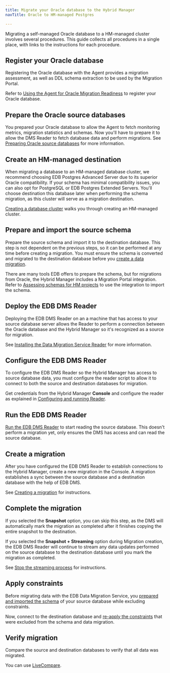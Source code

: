 ```yaml
---
title: Migrate your Oracle database to the Hybrid Manager
navTitle: Oracle to HM-managed Postgres

---
```


Migrating a self-managed Oracle database to a HM-managed cluster involves several procedures. This guide collects all procedures in a single place, with links to the instructions for each procedure.

## Register your Oracle database

Registering the Oracle database with the Agent provides a migration assessment, as well as DDL schema extraction to be used by the Migration Portal.

Refer to [Using the Agent for Oracle Migration Readiness](agent_for_oracle_readiness.mdx) to register your Oracle database.

## Prepare the Oracle source databases

You prepared your Oracle database to allow the Agent to fetch monitoring metrics, migration statistics and schemas. Now you'll have to prepare it to allow the DMS Reader to fetch database data and perform migrations. See [Preparing Oracle source databases](../../../../migration-etl/data-migration-service/getting_started/preparing_db/preparing_oracle_source_databases.mdx) for more information.

## Create an HM-managed destination

When migrating a database to an HM-managed database cluster, we recommend choosing EDB Postgres Advanced Server due to its superior Oracle compatibility. If your schema has minimal compatibility issues, you can also opt for PostgreSQL or EDB Postgres Extended Servers. You'll choose destination this database later when performing the schema migration, as this cluster will serve as a migration destination.

[Creating a database cluster](../../../../migration-etl/data-migration-service/getting_started/create_database.mdx) walks you through creating an HM-managed cluster.

## Prepare and import the source schema

Prepare the source schema and import it to the destination database. This step is not dependent on the previous steps, so it can be performed at any time before creating a migration. You must ensure the schema is converted and migrated to the destination database before you [create a data migration](oracle_to_pg.mdx#create-a-migration).

There are many tools EDB offers to prepare the schema, but for migrations from Oracle, the Hybrid Manager includes a Migration Portal integration. Refer to [Assessing schemas for HM projects](../migration_portal/hm_schema_migration.mdx) to use the integration to import the schema.

## Deploy the EDB DMS Reader

Deploying the EDB DMS Reader on an a machine that has access to your source database server allows the Reader to perform a connection between the Oracle database and the Hybrid Manager so it's recognized as a source for migration.

See [Installing the Data Migration Service Reader](../../../../migration-etl/data-migration-service/getting_started/installing) for more information.

## Configure the EDB DMS Reader

To configure the EDB DMS Reader so the Hybrid Manager has access to source database data, you must configure the reader script to allow it to connect to both the source and destination databases for migration. 

Get credentials from the Hybrid Manager **Console** and configure the reader as explained in [Configuring and running Reader](../../../../migration-etl/data-migration-service/getting_started/config_reader.mdx). 

## Run the EDB DMS Reader

[Run the EDB DMS Reader](../../../../migration-etl/data-migration-service/getting_started/config_reader.mdx#running-the-edb-dms-reader) to start reading the source database. This doesn't perform a migration yet, only ensures the DMS has access and can read the source database.

## Create a migration

After you have configured the EDB DMS Reader to establish connections to the Hybrid Manager, create a new migration in the Console. A migration establishes a sync between the source database and a destination database with the help of EDB DMS.

See [Creating a migration](../../../../migration-etl/data-migration-service/getting_started/create_migration.mdx) for instructions.

## Complete the migration

If you selected the **Snapshot** option, you can skip this step, as the DMS will automatically mark the migration as completed after it finishes copying the entire snapshot to the destination.

If you selected the **Snapshot + Streaming** option during Migration creation, the EDB DMS Reader will continue to stream any data updates performed on the source database to the destination database until you mark the migration as completed.

See [Stop the streaming process](../../../../migration-etl/data-migration-service/getting_started/mark_completed.mdx) for instructions.

## Apply constraints

Before migrating data with the EDB Data Migration Service, you [prepared and imported the schema](../../../../migration-etl/data-migration-service/getting_started/prepare_schema.mdx) of your source database while excluding constraints. 

Now, connect to the destination database and [re-apply the constraints](../../../../migration-etl/data-migration-service/getting_started/apply_constraints.mdx) that were excluded from the schema and data migration.

## Verify migration

Compare the source and destination databases to verify that all data was migrated.

You can use [LiveCompare](https://www.enterprisedb.com/docs/livecompare/latest/).
